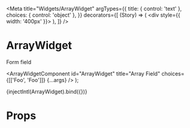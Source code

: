 
<Meta
  title="Widgets/ArrayWidget"
  argTypes={{
    title: { control: 'text' },
    choices: { control: 'object' },
  }}
  decorators={[
    (Story) => (
      <div style={{ width: '400px' }}>
        <Story />
      </div>
    ),
  ]}
/>

# ArrayWidget

Form field

  <ArrayWidgetComponent
    id="ArrayWidget"
    title="Array Field"
    choices={[['Foo', 'Foo']]}
    {...args}
  />
);

<Story name="ArrayWidget">{injectIntl(ArrayWidget).bind({})}</Story>

# Props

<ArgsTable of={ArrayWidgetComponent} />
